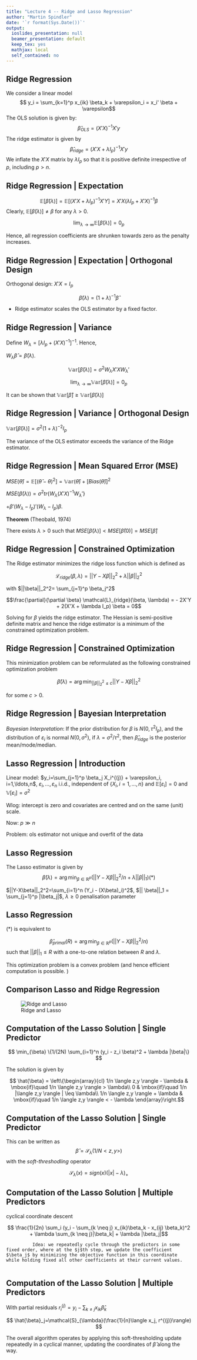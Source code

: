 ```yaml
---
title: "Lecture 4 -- Ridge and Lasso Regression"
author: "Martin Spindler"
date: '`r format(Sys.Date())`'
output:
  ioslides_presentation: null
  beamer_presentation: default
  keep_tex: yes
  mathjax: local
  self_contained: no
---
```


## Ridge Regression

We consider a linear model
$$ y_i = \sum_{k=1}^p x_{ik} \beta_k + \varepsilon_i = x_i' \beta + \varepsilon$$
The OLS solution is given by:  
$$ \hat{\beta}_{OLS} = (X'X)^{-1} X'y $$
The ridge estimator is given by
$$ \hat{\beta}_{ridge} = (X'X+ \lambda I_p)^{-1} X'y $$
We inflate the $X'X$ matrix by $\lambda I_p$ so that it is positive definite
irrespective of $p$, including $p > n$.

## Ridge Regression | Expectation

$$ \mathbb{E}[\hat{\beta}(\lambda)] = \mathbb{E}[(X'X+ \lambda I_p)^{-1}X'Y]= X'X(\lambda I_p + X'X)^{-1} \beta $$
  Clearly, $\mathbb{E}[\hat{\beta}(\lambda)] \neq \beta$ for any $\lambda >0$. 

$$ \lim_{\lambda \rightarrow \infty} \mathbb{E}[\hat{\beta}(\lambda)] = 0_p $$
  
Hence, all regression coefficients are shrunken towards zero as the penalty increases.

## Ridge Regression | Expectation | Orthogonal Design

Orthogonal design: $X'X=I_p$

$$\hat{\beta}(\lambda) = (1+\lambda)^{-1} \hat{\beta}$$

+ Ridge estimator scales the OLS estimator by a fixed factor.

## Ridge Regression | Variance

Define $W_{\lambda}=[\lambda I_p + (X'X)^{-1}]^{-1}$. Hence,

$W_{\lambda} \hat{\beta}= \hat{\beta}(\lambda).$
  
$$ \mathbb{Var}[\hat{\beta}(\lambda)] = \sigma^2 W_{\lambda} X'X W_{\lambda}' $$
    
$$ \lim_{\lambda \rightarrow \infty} \mathbb{Var} [\hat{\beta}(\lambda)] = 0_p$$
      
It can be shown that $\mathbb{Var}[\hat{\beta}] \geq \mathbb{Var}[\hat{\beta}(\lambda)]$
      
## Ridge Regression | Variance | Orthogonal Design
      
$\mathbb{Var}[\hat{\beta}(\lambda)]=\sigma^2(1+ \lambda)^{-2}I_p$
        
The variance of the OLS estimator exceeds the variance of the Ridge estimator.
      
## Ridge Regression | Mean Squared Error (MSE)
      
$MSE(\hat{\theta})= \mathbb{E}[(\hat{\theta} - \theta)^2] = \mathbb{Var}(\hat{\theta}) + [Bias(\hat{\theta})]^2$
        
$MSE(\hat{\beta}(\lambda))= \sigma^2 tr\{W_{\lambda}(X'X)^{-1} W_{\lambda}'\}$
          
$+ \beta'(W_{\lambda}-I_p)'(W_{\lambda}-I_p) \beta.$
          
**Theorem** (Theobald, 1974)  
        
There exists $\lambda > 0$ such that $MSE[\hat{\beta}(\lambda)]<MSE[\hat{\beta}(0)]= MSE[\hat{\beta}]$

## Ridge Regression | Constrained Optimization
          
The Ridge estimator minimizes the ridge loss function which is defined as
        
$$ \mathcal{L}_{ridge}(\beta, \lambda) = ||Y-X\beta||^2_2 + \lambda ||\beta||_2^2 $$
          
with $||\beta||_2^2= \sum_{j=1}^p \beta_j^2$
          
$$\frac{\partial}{\partial \beta}  \mathcal{L}_{ridge}(\beta, \lambda) = - 2X'Y + 2(X'X + \lambda I_p) \beta = 0$$
            
Solving for $\beta$ yields the ridge estimator.
The Hessian is semi-positive definite matrix and hence the ridge estimator is a minimum of the constrained optimization problem.
          
## Ridge Regression | Constrained Optimization
          
This minimization problem can be reformulated as the following constrained optimization problem
          
$$\hat{\beta}(\lambda) = \arg \min_{||\beta||^2_2 \leq c} ||Y-X\beta||^2_2$$
            
for some $c >0$.
          
## Ridge Regression | Bayesian Interpretation
          
*Bayesian Interpretation*: If the prior distribution
for $\beta$ is $N(0, \tau^2 I_p)$, and the distribution of $\varepsilon_i$ is normal $N(0, \sigma^2)$, if $\lambda = \sigma^2/\tau^2$, then $\hat{\beta}_{ridge}$ is the posterior mean/mode/median.

## Lasso Regression | Introduction
          
Linear model: $y_i=\sum_{j=1}^p \beta_j X_i^{(j)} + \varepsilon_i, i=1,\ldots,n$, 
$\varepsilon_i,\ldots, \varepsilon_n$ i.i.d., independent of $\{X_i, i=1,\ldots,n\}$ and $\mathbb{E} [\varepsilon_i]=0$ and $\mathbb{V} [\varepsilon_i]=\sigma^2$  
            
Wlog: intercept is zero and covariates are centred and on the same (unit) scale.  
          
Now: $p \gg n$
            
Problem: ols estimator not unique and overfit of the data
          
## Lasso Regression
          
The Lasso estimator is given by
$$ \hat{\beta}(\lambda)=\arg \min_{\beta \in \mathbb{R}^p} \left(||Y-X\beta||_2^2/n + \lambda ||\beta||_1 \right) (*) $$
            
$||Y-X\beta||_2^2=\sum_{i=1}^n (Y_i - (X\beta)_i)^2$, $|| \beta||_1 = \sum_{j=1}^p |\beta_j|$, $\lambda \geq 0$ penalisation parameter
          
## Lasso Regression
          
$(*)$ is equivalent to
          
$$ \hat{\beta}_{primal}(R) = \arg \min_{\beta \in \mathbb{R}^p}  \left(||Y-X\beta||_2^2/n \right) $$
such that $||\beta||_1 \leq R$ with a one-to-one relation between $R$ and $\lambda$.
          
This optimization problem is a convex problem (and hence efficient computation is possible. ) 
          
## Comparison Lasso and Ridge Regression
          
![Ridge and Lasso](LassoRidgeGraph.png)
          
## Computation of the Lasso Solution | Single Predictor
$$ \min_{\beta} \{1/(2N) \sum_{i=1}^n (y_i - z_i \beta)^2 + \lambda |\beta|\} $$
            
The solution is given by
          
$$ \hat{\beta} = \left\{\begin{array}{cl} 1/n \langle z,y \rangle - \lambda  & \mbox{if}\quad 1/n   \langle z,y \rangle > \lambda\\
            0 &  \mbox{if}\quad 1/n |\langle z,y \rangle | \leq \lambda\\
            1/n \langle z,y \rangle + \lambda  & \mbox{if}\quad 1/n \langle z,y \rangle < - \lambda
            \end{array}\right.$$
              
## Computation of the Lasso Solution | Single Predictor
This can be written as
$$ \hat{\beta} = \mathcal{S}_{\lambda}(1/N <z,y>)$$
with the *soft-threshodling* operator
            
$$ \mathcal{S}_{\lambda}(x)=sign(x)(|x|-\lambda)_+$$
              
## Computation of the Lasso Solution | Multiple Predictors
              
cyclical coordinate descent
            
$$ \frac{1}{2n} \sum_i (y_i - \sum_{k \neq j} x_{ik}\beta_k - x_{ij} \beta_k)^2 + \lambda \sum_{k \neq j}|\beta_k| + \lambda |\beta_j|$$
              
              Idea: we repeatedly cycle through the predictors in some fixed order, where at the $j$th step, we update the coefficient $\beta_j$ by minimizing the objective function in this coordinate while holding fixed all other coefficients at their current values.
            
## Computation of the Lasso Solution | Multiple Predictors
            
With partial residuals $r_i^{(j)}= y_i - \sum_{k \neq j} x_{ik} \hat{\beta}_k$
              
$$ \hat{\beta}_j=\mathcal{S}_{\lambda}(\frac{1}{n}\langle x_j, r^{(j)}\rangle) $$
              
The overall algorithm operates by applying this soft-thresholding update repeatedly in a cyclical manner, updating the coordinates of $\hat{\beta}$ along the way.   
